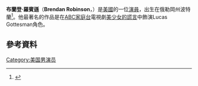 {{Infobox person
| name = Brendan Robinson
| birth_place = [[美國|美國]][[俄勒岡州|俄勒岡州]][[波特蘭|波特蘭]][
| occupation = 演員，作家，製作人
| birth_name = Brendan Robinson
| birth_date = {{Birth date and age|1990|03|01|mf=y}} <ref>{{cite web |url=https://mobile.twitter.com/brendanrobinson/status/307274993291644929 |title=Twitter |publisher=Mobile.twitter.com |date= |accessdate=2013-10-29 |archive-date=2016-03-04 |archive-url=https://web.archive.org/web/20160304121334/https://mobile.twitter.com/brendanrobinson/status/307274993291644929 |dead-url=no }}</ref> 
| years_active = 2008-現在
| notable role = 
}}
'''布蘭登·羅賓遜'''（'''Brendan Robinson'''，{{bd|1990年|3月1日}}）是[[美國|美國]]的一位[[演員|演員]]，出生在俄勒岡州波特蘭<ref>{{Cite web |url=http://www.imdb.com/name/nm2971230/ |title=IMDB profile |accessdate=2016-05-02 |archive-date=2016-04-18 |archive-url=https://web.archive.org/web/20160418114807/http://www.imdb.com/name/nm2971230/ |dead-url=no }}</ref>。他最著名的作品是在[[ABC家庭台|ABC家庭台]]電視劇[[美少女的謊言|美少女的謊言]]中飾演Lucas Gottesman角色。
==參考資料==
{{reflist}}
[[Category:美国男演员|Category:美国男演员]]
